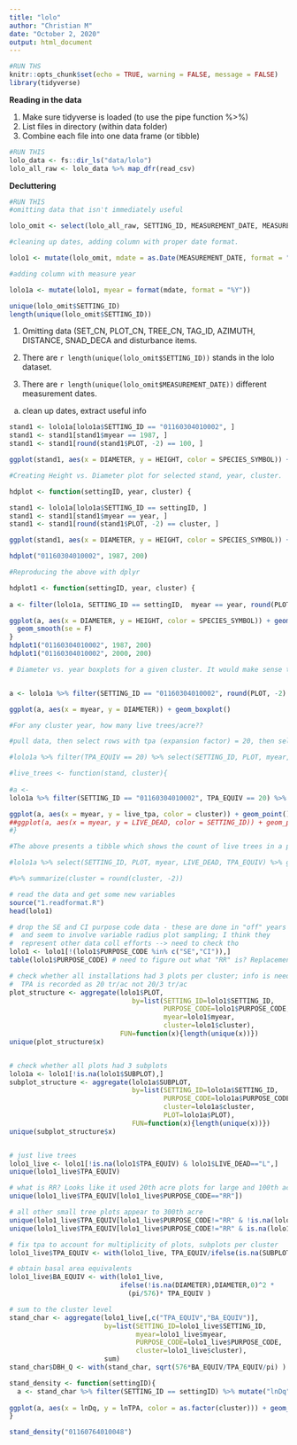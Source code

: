 ```yaml
---
title: "lolo"
author: "Christian M"
date: "October 2, 2020"
output: html_document
---
```


```r
#RUN THS
knitr::opts_chunk$set(echo = TRUE, warning = FALSE, message = FALSE)
library(tidyverse)
```

**Reading in the data**

1. Make sure tidyverse is loaded (to use the pipe function %>%)
2. List files in directory (within data folder)
3. Combine each file into one data frame (or tibble)

```r
#RUN THIS
lolo_data <- fs::dir_ls("data/lolo")
lolo_all_raw <- lolo_data %>% map_dfr(read_csv)
```

**Decluttering**



```r
#RUN THIS
#omitting data that isn't immediately useful

lolo_omit <- select(lolo_all_raw, SETTING_ID, MEASUREMENT_DATE, MEASUREMENT_NO, PURPOSE_CODE, PLOT, SUBPLOT, LIVE_DEAD, SPECIES_SYMBOL, DIAMETER, TPA_EQUIV, BASAL_AREA_EQUIV, HEIGHT, CROWN_RATIO, CROWN_CLASS, AGE, RADIAL_GROWTH, HEIGHT_GROWTH)

#cleaning up dates, adding column with proper date format.

lolo1 <- mutate(lolo_omit, mdate = as.Date(MEASUREMENT_DATE, format = "%m/%d/%Y"))

#adding column with measure year

lolo1a <- mutate(lolo1, myear = format(mdate, format = "%Y"))

unique(lolo_omit$SETTING_ID)
length(unique(lolo_omit$SETTING_ID))
```

1. Omitting data (SET_CN, PLOT_CN, TREE_CN, TAG_ID, AZIMUTH, DISTANCE, SNAD_DECA and disturbance items.

2. There are `r length(unique(lolo_omit$SETTING_ID))` stands in the lolo dataset.

3. There are `r length(unique(lolo_omit$MEASUREMENT_DATE))` different measurement dates.
a. clean up dates, extract useful info




```r
stand1 <- lolo1a[lolo1a$SETTING_ID == "01160304010002", ]
stand1 <- stand1[stand1$myear == 1987, ]
stand1 <- stand1[round(stand1$PLOT, -2) == 100, ]
```


```r
ggplot(stand1, aes(x = DIAMETER, y = HEIGHT, color = SPECIES_SYMBOL)) + geom_point() + geom_smooth(se = F)
```



```r

#Creating Height vs. Diameter plot for selected stand, year, cluster.

hdplot <- function(settingID, year, cluster) {

stand1 <- lolo1a[lolo1a$SETTING_ID == settingID, ]
stand1 <- stand1[stand1$myear == year, ]
stand1 <- stand1[round(stand1$PLOT, -2) == cluster, ]

ggplot(stand1, aes(x = DIAMETER, y = HEIGHT, color = SPECIES_SYMBOL)) + geom_point() + geom_smooth(se = F)}

hdplot("01160304010002", 1987, 200)
```



```r

#Reproducing the above with dplyr

hdplot1 <- function(settingID, year, cluster) {
  
a <- filter(lolo1a, SETTING_ID == settingID,  myear == year, round(PLOT, -2) == cluster)

ggplot(a, aes(x = DIAMETER, y = HEIGHT, color = SPECIES_SYMBOL)) + geom_point() +
  geom_smooth(se = F)
}
hdplot1("01160304010002", 1987, 200)
hdplot1("01160304010002", 2000, 200)
```

```r
# Diameter vs. year boxplots for a given cluster. It would make sense to show mean diameter or QMD and exclude the sublplot data


a <- lolo1a %>% filter(SETTING_ID == "01160304010002", round(PLOT, -2) == 100, SPECIES_SYMBOL == "ABLA")

ggplot(a, aes(x = myear, y = DIAMETER)) + geom_boxplot()

```



```r
#For any cluster year, how many live trees/acre??

#pull data, then select rows with tpa (expansion factor) = 20, then select desired variables (columns) then, group by (this is only a formality), then turn L's into 1's while omitting D's, then count the 1's and compress each plot into one row per measure year, then rename variable

#lolo1a %>% filter(TPA_EQUIV == 20) %>% select(SETTING_ID, PLOT, myear, LIVE_DEAD, TPA_EQUIV) %>% group_by(SETTING_ID, cluster = PLOT, myear, LIVE_DEAD, tpa = TPA_EQUIV) %>% summarize(LIVE_DEAD = str_count(LIVE_DEAD, "L")) %>% summarize(LIVE_DEAD = sum(LIVE_DEAD)) %>% rename(live_trees = LIVE_DEAD) %>% mutate(live_tpa = live_trees*tpa)

#live_trees <- function(stand, cluster){
  
#a <- 
lolo1a %>% filter(SETTING_ID == "01160304010002", TPA_EQUIV == 20) %>% select(SETTING_ID, PLOT, myear, LIVE_DEAD, TPA_EQUIV) %>% group_by(SETTING_ID, cluster = PLOT, myear, LIVE_DEAD, tpa = TPA_EQUIV) %>% summarize(LIVE_DEAD = str_count(LIVE_DEAD, "L")) %>% summarize(LIVE_DEAD = sum(LIVE_DEAD)) %>% rename(live_trees = LIVE_DEAD) %>% mutate(live_tpa = live_trees*tpa)

ggplot(a, aes(x = myear, y = live_tpa, color = cluster)) + geom_point()
##ggplot(a, aes(x = myear, y = LIVE_DEAD, color = SETTING_ID)) + geom_point()
#}

#The above presents a tibble which shows the count of live trees in a plot cluster at a given year. Current issue: the average tpa column is confounded by subplot data

#lolo1a %>% select(SETTING_ID, PLOT, myear, LIVE_DEAD, TPA_EQUIV) %>% group_by(SETTING_ID, PLOT, myear, LIVE_DEAD, TPA_EQUIV) %>% summarize(LIVE_DEAD = str_count(LIVE_DEAD, "L")) %>% summarize(LIVE_DEAD = sum(LIVE_DEAD))

#%>% summarize(cluster = round(cluster, -2))
```

```r
# read the data and get some new variables
source("1.readformat.R")
head(lolo1)

# drop the SE and CI purpose code data - these are done in "off" years  
#  and seem to involve variable radius plot sampling; I think they
#  represent other data coll efforts --> need to check tho
lolo1 <- lolo1[!(lolo1$PURPOSE_CODE %in% c("SE","CI")),]
table(lolo1$PURPOSE_CODE) # need to figure out what "RR" is? Replacement?

# check whether all installations had 3 plots per cluster; info is needed because 
#  TPA is recorded as 20 tr/ac not 20/3 tr/ac
plot_structure <- aggregate(lolo1$PLOT,
                               by=list(SETTING_ID=lolo1$SETTING_ID,
                                       PURPOSE_CODE=lolo1$PURPOSE_CODE,
                                       myear=lolo1$myear,
                                       cluster=lolo1$cluster),
                            FUN=function(x){length(unique(x))})
unique(plot_structure$x)


# check whether all plots had 3 subplots
lolo1a <- lolo1[!is.na(lolo1$SUBPLOT),]
subplot_structure <- aggregate(lolo1a$SUBPLOT,
                               by=list(SETTING_ID=lolo1a$SETTING_ID,
                                       PURPOSE_CODE=lolo1a$PURPOSE_CODE,
                                       cluster=lolo1a$cluster,
                                       PLOT=lolo1a$PLOT),
                               FUN=function(x){length(unique(x))})
unique(subplot_structure$x)


# just live trees
lolo1_live <- lolo1[!is.na(lolo1$TPA_EQUIV) & lolo1$LIVE_DEAD=="L",]
unique(lolo1_live$TPA_EQUIV)

# what is RR? Looks like it used 20th acre plots for large and 100th acre for small?
unique(lolo1_live$TPA_EQUIV[lolo1_live$PURPOSE_CODE=="RR"])

# all other small tree plots appear to 300th acre
unique(lolo1_live$TPA_EQUIV[lolo1_live$PURPOSE_CODE!="RR" & !is.na(lolo1_live$SUBPLOT)]) %% 300
unique(lolo1_live$TPA_EQUIV[lolo1_live$PURPOSE_CODE!="RR" & is.na(lolo1_live$SUBPLOT)]) 

# fix tpa to account for multiplicity of plots, subplots per cluster
lolo1_live$TPA_EQUIV <- with(lolo1_live, TPA_EQUIV/ifelse(is.na(SUBPLOT),3,9))

# obtain basal area equivalents
lolo1_live$BA_EQUIV <- with(lolo1_live,
                            ifelse(!is.na(DIAMETER),DIAMETER,0)^2 * 
                              (pi/576)* TPA_EQUIV )

# sum to the cluster level
stand_char <- aggregate(lolo1_live[,c("TPA_EQUIV","BA_EQUIV")],
                        by=list(SETTING_ID=lolo1_live$SETTING_ID,
                                myear=lolo1_live$myear,
                                PURPOSE_CODE=lolo1_live$PURPOSE_CODE,
                                cluster=lolo1_live$cluster),
                        sum)
stand_char$DBH_Q <- with(stand_char, sqrt(576*BA_EQUIV/TPA_EQUIV/pi) )

```

```r
stand_density <- function(settingID){
  a <- stand_char %>% filter(SETTING_ID == settingID) %>% mutate("lnDq" = log(DBH_Q), "lnTPA" = log(TPA_EQUIV))
  
ggplot(a, aes(x = lnDq, y = lnTPA, color = as.factor(cluster))) + geom_point() + geom_smooth()
}

stand_density("01160764010048")
```

